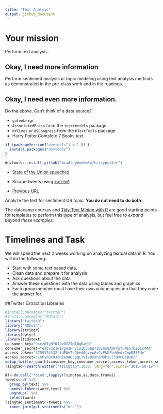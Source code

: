 ```yaml
---
title: "Text Analyis"
output: github_document
---
```


# Your mission

Perform text analysis.

## Okay, I need more information

Perform sentiment analysis or topic modeling using text analysis methods as demonstrated in the pre-class work and in the readings.

## Okay, I need even more information.

Do the above. Can't think of a data source?

- `gutenbergr`
- `AssociatedPress` from the `topicmodels` package
- `NYTimes` or `USCongress` from the `RTextTools` package
- Harry Potter Complete 7 Books text

```r
if (packageVersion("devtools") < 1.6) {
  install.packages("devtools")
}

devtools::install_github("bradleyboehmke/harrypotter")
```

- [State of the Union speeches](https://pradeepadhokshaja.wordpress.com/2017/03/31/scraping-the-web-for-presdential-inaugural-addresses-using-rvest/)

- Scrape tweets using [`twitteR`](https://www.r-bloggers.com/setting-up-the-twitter-r-package-for-text-analytics/)

- [Previous URL](https://www.credera.com/blog/business-intelligence/twitter-analytics-using-r-part-1-extract-tweets/)

Analyze the text for sentiment OR topic. **You do not need to do both**.

The datacamp courses and [Tidy Text Mining with R](http://tidytextmining.com/) are good starting points for templates to perform this type of analysis, but feel free to *expand beyond these examples*.

# Timelines and Task

We will spend the next 2 weeks working on analyzing textual data in R. You will do the following:

- Start with some text based data.
- Clean data and prepare it for analysis
- Ask questions about the data
- Answer these questions with the data using tables and graphics
- Each group member must have their own unique question that they code the answer for. 

##Twitter Extraction Libraries
```r
#install.packages("twitteR")
#install.packages("ROAuth")
library("twitteR")
library("ROAuth")
library(stringr)
library(dplyr)
library(tidytext)
consumer_key="uxezKTgNY6J9vDV2IN1QgKaHd"
consumer_secret="ezdvqK1w1vgA3PnyioIU56bW73DZmo9AWFfptFNsn7bz0Cs44A"
access_token="3759994332-tdFWvTsGAedAgvvw6vCiPkEFbnWedxCnpR83FUe"
access_secret="LXPvROXMJaN2e9WOcgqLTVTv0XahEM9ksE75QVm0sBxBZ"
setup_twitter_oauth(consumer_key,consumer_secret,access_token,access_secret)
Tsingtao<-searchTwitter("Tsingtao",1000, lang="en",since="2015-10-18",until = "2017-10-18")
```

```r
df<-do.call("rbind",lapply(Tsingtao,as.data.frame))
tweets<-df %>%
  group_by(text) %>%
  unnest_tokens(word,text) %>%
  ungroup() %>%
  select(word)
Tsingtao_sentiment<-tweets %>%
  inner_join(get_sentiments("nrc"))
```

